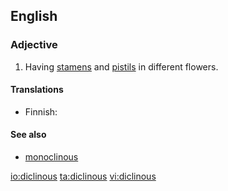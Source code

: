 ==English==

===Adjective===
{{en-adj|-}}

# {{context|botany}} Having [[stamen]]s and [[pistil]]s in different flowers.

====Translations====
{{trans-top}}
* Finnish: {{t-|fi|yksineuvoinen}}
{{trans-bottom}}

====See also====
*[[monoclinous]]

[[io:diclinous]]
[[ta:diclinous]]
[[vi:diclinous]]